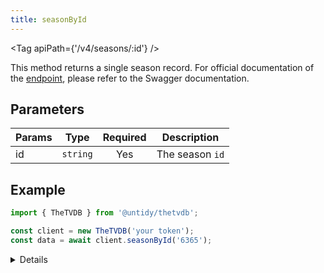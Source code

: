 ```yaml
---
title: seasonById
---
```



<Tag apiPath={'/v4/seasons/:id'} />

This method returns a single season record. For official documentation of the
[endpoint](https://thetvdb.github.io/v4-api/#/Seasons/getSeasonBase), please refer to the Swagger
documentation.

## Parameters

| Params | Type     | Required | Description     |
| ------ | -------- | :------: | --------------- |
| id     | `string` |   Yes    | The season `id` |

## Example

```js {4}
import { TheTVDB } from '@untidy/thetvdb';

const client = new TheTVDB('your token');
const data = await client.seasonById('6365');
```

<Details>

```js
{
  status: 'success',
  data: {
    id: 6365,
    seriesId: 73752,
    type: {
      id: 1,
      name: 'Aired Order',
      type: 'official',
      alternateName: null,
    },
    number: 1,
    nameTranslations: [],
    overviewTranslations: ['rus'],
    image: 'https://artworks.thetvdb.com/banners/seasons/24394-1.jpg',
    imageType: 7,
    companies: {
      studio: null,
      network: null,
      production: null,
      distributor: null,
      special_effects: null,
    },
    lastUpdated: '2023-05-04 17:19:35',
    year: '1997',
  },
};
```

</Details>
